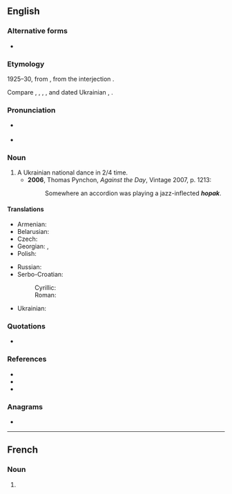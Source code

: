 ==English==

===Alternative forms===
* {{alt|en|gopak||from Russian}}

===Etymology===
1925–30, from {{bor|en|uk|гопа́к}}, from the interjection {{m|uk|гоп}}.

Compare {{cog|uk|го́пати}}, {{m|uk|го́пкати}}, {{m|uk|гопцюва́ти}}, {{m|uk|го́пки}}, and dated Ukrainian {{m|uk|го́пи||dance steps}}, {{m|uk|го́пка||child {{q|jocular}}}}.

===Pronunciation===
* {{a|Canada}} {{IPA|en|/ˈhoːpæk/}}
* {{IPA|en|/ˈhəʊpæk/}}

===Noun===
{{wikipedia}}
{{en-noun}}

# A Ukrainian national dance in 2/4 time.
#* '''2006''', Thomas Pynchon, ''Against the Day'', Vintage 2007, p. 1213:
#*: Somewhere an accordion was playing a jazz-inflected '''''hopak'''''.

====Translations====
{{trans-top|a Ukrainian national dance}}
* Armenian: {{t+|hy|հոպակ}}
* Belarusian: {{t|be|гапа́к|m}}
* Czech: {{t|cs|hopak|m}}
* Georgian: {{t|ka|გოპაკი}}, {{t|ka|ჰოპაკი}}
* Polish: {{t|pl|hopak|m}}
{{trans-mid}}
* Russian: {{t+|ru|гопа́к|m}}
* Serbo-Croatian:
*: Cyrillic: {{t|sh|хо̀пак|m}}
*: Roman: {{t+|sh|hòpak|m}}
* Ukrainian: {{t+|uk|гопа́к|m}}
{{trans-bottom}}

===Quotations===
* {{seeCites|en}}

===References===
* {{R:Canadian Oxford 2004}}
* {{R:Dictionary.com}}
* {{R:uk:ESUM|гоп}}

===Anagrams===
* {{anagrams|en|a=ahkop|phako-}}

{{topics|en|Dances}}

----

==French==

===Noun===
{{fr-noun|m}}

# {{l|en|hopak}}